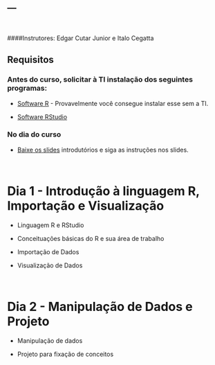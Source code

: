 ---
---
<br>



####Instrutores: Edgar Cutar Junior e Italo Cegatta



## Requisitos


### Antes do curso, solicitar à TI instalação dos seguintes programas:
* [Software R](https://cran.r-project.org/bin/windows/base/) - Provavelmente você consegue instalar esse sem a TI.

* [Software RStudio](https://www.rstudio.com/products/rstudio/download/#download)

### No dia do curso
* [Baixe os slides](https://github.com/edgarcutar/curso_suzano/raw/master/ppt/Introducao.pdf) introdutórios e siga as instruções nos slides.  


<br>



# Dia 1 - Introdução à linguagem R, Importação e Visualização  



* Linguagem R e RStudio

* Conceituações básicas do R e sua área de trabalho

* Importação de Dados

* Visualização de Dados



<br>



# Dia 2 - Manipulação de Dados e Projeto



* Manipulação de dados

* Projeto para fixação de conceitos



<br>

